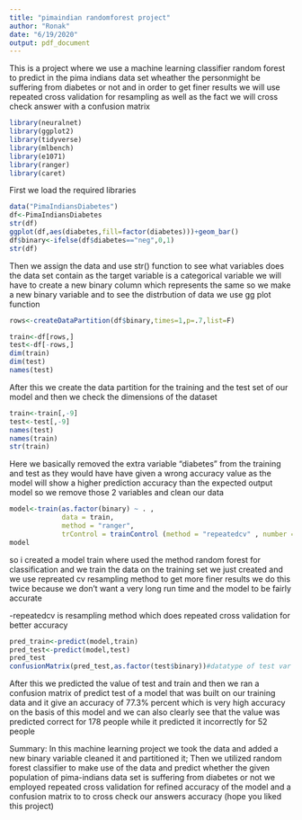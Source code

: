 ---
title: "pimaindian randomforest project"
author: "Ronak"
date: "6/19/2020"
output: pdf_document
---
This is a project where we use a machine learning classifier random forest to predict in the pima indians data set wheather the personmight be suffering from diabetes or not and in order to get finer results we will use repeated cross validation for resampling as well as the fact we will cross check answer with a confusion matrix


```{r}
library(neuralnet)
library(ggplot2)
library(tidyverse)
library(mlbench)
library(e1071)
library(ranger)
library(caret)
```
First we load the required libraries

```{r}
data("PimaIndiansDiabetes")
df<-PimaIndiansDiabetes
str(df)
ggplot(df,aes(diabetes,fill=factor(diabetes)))+geom_bar()
df$binary<-ifelse(df$diabetes=="neg",0,1)
str(df)
```
Then we assign the data and use str() function to see what variables does the data set contain as the target variable is a categorical variable we will have to create a new binary column which represents the same so we make a new binary variable and to see the distrbution of data we use gg plot function

```{r}
rows<-createDataPartition(df$binary,times=1,p=.7,list=F)

train<-df[rows,]
test<-df[-rows,]
dim(train)
dim(test)
names(test)
```
After this we create the data partition for the training and the test set of our model and then we check the dimensions of the dataset
```{r}
train<-train[,-9]
test<-test[,-9]
names(test)
names(train)
str(train)
```
Here we basically removed the extra variable "diabetes" from the training and test as they would have have given a wrong accuracy value as the model will show a higher prediction accuracy than the expected output model so we remove those 2 variables and clean our data

```{r}

model<-train(as.factor(binary) ~ . ,
             data = train,
             method = "ranger",
             trControl = trainControl (method = "repeatedcv" , number = 2 , repeats = 2 ))
model

```
so i created a model train where used the method random forest for classification and we train the data on the training set we just created and we use repreated cv resampling method to get more finer results we do this twice because we don't want a very long run time and the model to be fairly accurate

-repeatedcv is resampling method which does repeated cross validation for better accuracy
```{r}
pred_train<-predict(model,train)
pred_test<-predict(model,test)
pred_test
confusionMatrix(pred_test,as.factor(test$binary))#datatype of test var should be same as the way you defined it in the model
```
After this we predicted the value of test and train and then we ran a confusion matrix of predict test of a model that was built on our training data and it give an accuracy of 77.3% percent which is very high accuracy on the basis of this model and we can also clearly see that the value was predicted correct for 178 people while it predicted it incorrectly for 52 people

Summary: In this machine learning project we took the data and added a new binary variable cleaned it and partitioned it; Then we utilized random forest classifier to make use of the data and predict whether the given population of pima-indians data set is suffering from diabetes or not we employed repeated cross validation for refined accuracy of the model and a confusion matrix to to cross check our answers accuracy (hope you liked this project)

